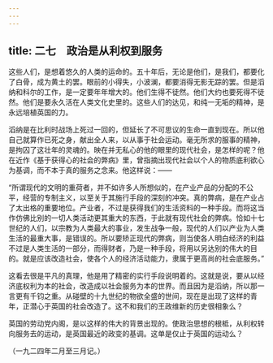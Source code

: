 ```yaml
---
---
---
```

title: 二七　政治是从利权到服务
---



这些人们，是想着悠久的人类的运命的。五十年后，无论是他们，是我们，都要化了白骨，成为黄土的罢。眼前的小得失，小波澜，都要消得无影无踪的罢。但是滔纳和科尔的工作，是一定要年年增大的。他们生得不徒然。他们大约也要死得不徒然。他们是要永久活在人类文化史里的。这些人们的达见，和纯一无垢的精神，是永远培植英国的力。

滔纳是在比利时战场上死过一回的，但延长了不可思议的生命一直到现在。所以他自己就算作已死之身，献出全人来，以从事于社会运动。毫无所求的服事的精神，是拘囚了这壮年的灵魂的。映在并无私心的他的眼里的现代社会，是怎样的呢？他在近作《基于获得心的社会的弊病》里，曾指摘出现代社会以个人的物质底利欲心为基调，而不本于真的服务之念来。他这样说：——

“所谓现代的文明的重荷者，并不如许多人所想似的，在产业产品的分配的不公平，经营的专制主义，以至关于其施行手段的深刻的冲突。真的弊病，是在产业占了太出格的重要地位。产业者，不过是获得我们的生活资料的一种手段。而将这当作仿佛比别的一切人类活动更其重大的东西，于此就有现代社会的弊病。恰如十七世纪的人们，以宗教为人类最大的事业，发生战争一般，现代的人们以产业为人类生活的最重大事，是错误的。所以要矫正现代的弊病，则当使各人明白经济的利益不过是人类生活的一部分，而得财者，乃是一种手段，将用以另达别的伟大的目的。就是应该改造社会，使各个人的经济活动能力，隶属于更高尚的社会底服务。”

这看去很是平凡的真理，他是用了精密的实行手段说明着的。这就是说，要从以经济底权利为本的社会，改造成以社会服务为本的世界。而且因为是滔纳，所以那一言更有千钧之重。从碰壁的十九世纪的物欲全盛的世间，现在是出现了这样的青年，正潜心于英国的社会改造了。这不和我们的王政维新的历史很相象么？

英国的劳动党内阁，是以这样的伟大的背景出现的。使政治思想的根柢，从利权转向服务去的运动，是英国最近的政变的基调。这单是仅止于英国的运动么？

（一九二四年二月至三月记。）